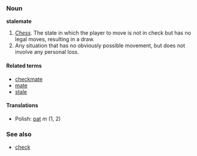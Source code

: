 ===Noun===
'''stalemate'''

#''[[Chess]].''  The state in which the player to move is not in check but has no legal moves, resulting in a draw.
#Any situation that has no obviously possible movement, but does not involve any personal loss.

====Related terms====
*[[checkmate]]
*[[mate]]
*[[stale]]

====Translations====
*Polish: [[pat]] ''m'' (1, 2)

===See also===
*[[check]]